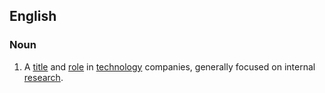 ==English==

===Noun===
{{en-noun|head=[[chief]] [[scientist]]}}

# A [[title]] and [[role]] in [[technology]] companies, generally focused on internal [[research]].